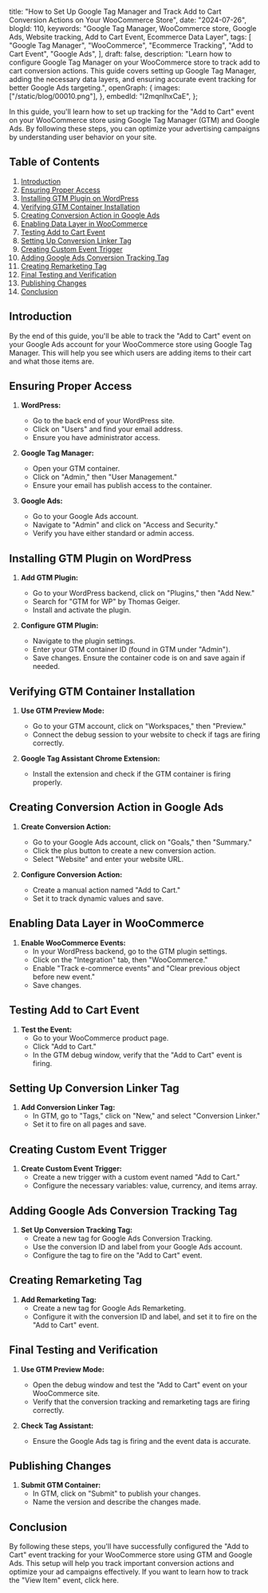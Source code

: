   title:
    "How to Set Up Google Tag Manager and Track Add to Cart Conversion Actions on Your WooCommerce Store",
  date: "2024-07-26",
  blogId: 110,
  keywords:
    "Google Tag Manager, WooCommerce store, Google Ads, Website tracking, Add to Cart Event, Ecommerce Data Layer",
  tags: [
    "Google Tag Manager",
    "WooCommerce",
    "Ecommerce Tracking",
    "Add to Cart Event",
    "Google Ads",
  ],
  draft: false,
  description:
    "Learn how to configure Google Tag Manager on your WooCommerce store to track add to cart conversion actions. This guide covers setting up Google Tag Manager, adding the necessary data layers, and ensuring accurate event tracking for better Google Ads targeting.",
  openGraph: {
    images: ["/static/blog/00010.png"],
  },
  embedId: "l2mqnlhxCaE",
};

<BlogHeader metadata={metadata} />

In this guide, you'll learn how to set up tracking for the "Add to Cart" event on your WooCommerce store using Google Tag Manager (GTM) and Google Ads. By following these steps, you can optimize your advertising campaigns by understanding user behavior on your site.

## Table of Contents

1. [Introduction](#introduction)
2. [Ensuring Proper Access](#ensuring-proper-access)
3. [Installing GTM Plugin on WordPress](#installing-gtm-plugin-on-wordpress)
4. [Verifying GTM Container Installation](#verifying-gtm-container-installation)
5. [Creating Conversion Action in Google Ads](#creating-conversion-action-in-google-ads)
6. [Enabling Data Layer in WooCommerce](#enabling-data-layer-in-woocommerce)
7. [Testing Add to Cart Event](#testing-add-to-cart-event)
8. [Setting Up Conversion Linker Tag](#setting-up-conversion-linker-tag)
9. [Creating Custom Event Trigger](#creating-custom-event-trigger)
10. [Adding Google Ads Conversion Tracking Tag](#adding-google-ads-conversion-tracking-tag)
11. [Creating Remarketing Tag](#creating-remarketing-tag)
12. [Final Testing and Verification](#final-testing-and-verification)
13. [Publishing Changes](#publishing-changes)
14. [Conclusion](#conclusion)

## Introduction

By the end of this guide, you'll be able to track the "Add to Cart" event on your Google Ads account for your WooCommerce store using Google Tag Manager. This will help you see which users are adding items to their cart and what those items are.

## Ensuring Proper Access

1. **WordPress:**

   - Go to the back end of your WordPress site.
   - Click on "Users" and find your email address.
   - Ensure you have administrator access.

2. **Google Tag Manager:**

   - Open your GTM container.
   - Click on "Admin," then "User Management."
   - Ensure your email has publish access to the container.

3. **Google Ads:**
   - Go to your Google Ads account.
   - Navigate to "Admin" and click on "Access and Security."
   - Verify you have either standard or admin access.

## Installing GTM Plugin on WordPress

1. **Add GTM Plugin:**

   - Go to your WordPress backend, click on "Plugins," then "Add New."
   - Search for "GTM for WP" by Thomas Geiger.
   - Install and activate the plugin.

2. **Configure GTM Plugin:**
   - Navigate to the plugin settings.
   - Enter your GTM container ID (found in GTM under "Admin").
   - Save changes. Ensure the container code is on and save again if needed.

## Verifying GTM Container Installation

1. **Use GTM Preview Mode:**

   - Go to your GTM account, click on "Workspaces," then "Preview."
   - Connect the debug session to your website to check if tags are firing correctly.

2. **Google Tag Assistant Chrome Extension:**
   - Install the extension and check if the GTM container is firing properly.

## Creating Conversion Action in Google Ads

1. **Create Conversion Action:**

   - Go to your Google Ads account, click on "Goals," then "Summary."
   - Click the plus button to create a new conversion action.
   - Select "Website" and enter your website URL.

2. **Configure Conversion Action:**
   - Create a manual action named "Add to Cart."
   - Set it to track dynamic values and save.

## Enabling Data Layer in WooCommerce

1. **Enable WooCommerce Events:**
   - In your WordPress backend, go to the GTM plugin settings.
   - Click on the "Integration" tab, then "WooCommerce."
   - Enable "Track e-commerce events" and "Clear previous object before new event."
   - Save changes.

## Testing Add to Cart Event

1. **Test the Event:**
   - Go to your WooCommerce product page.
   - Click "Add to Cart."
   - In the GTM debug window, verify that the "Add to Cart" event is firing.

## Setting Up Conversion Linker Tag

1. **Add Conversion Linker Tag:**
   - In GTM, go to "Tags," click on "New," and select "Conversion Linker."
   - Set it to fire on all pages and save.

## Creating Custom Event Trigger

1. **Create Custom Event Trigger:**
   - Create a new trigger with a custom event named "Add to Cart."
   - Configure the necessary variables: value, currency, and items array.

## Adding Google Ads Conversion Tracking Tag

1. **Set Up Conversion Tracking Tag:**
   - Create a new tag for Google Ads Conversion Tracking.
   - Use the conversion ID and label from your Google Ads account.
   - Configure the tag to fire on the "Add to Cart" event.

## Creating Remarketing Tag

1. **Add Remarketing Tag:**
   - Create a new tag for Google Ads Remarketing.
   - Configure it with the conversion ID and label, and set it to fire on the "Add to Cart" event.

## Final Testing and Verification

1. **Use GTM Preview Mode:**

   - Open the debug window and test the "Add to Cart" event on your WooCommerce site.
   - Verify that the conversion tracking and remarketing tags are firing correctly.

2. **Check Tag Assistant:**
   - Ensure the Google Ads tag is firing and the event data is accurate.

## Publishing Changes

1. **Submit GTM Container:**
   - In GTM, click on "Submit" to publish your changes.
   - Name the version and describe the changes made.

## Conclusion

By following these steps, you'll have successfully configured the "Add to Cart" event tracking for your WooCommerce store using GTM and Google Ads. This setup will help you track important conversion actions and optimize your ad campaigns effectively. If you want to learn how to track the "View Item" event, click here.

